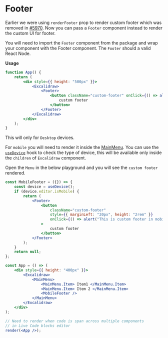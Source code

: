 # Footer

Earlier we were using `renderFooter` prop to render custom footer which was removed in [#5970](https://github.com/excalidraw/excalidraw/pull/5970). Now you can pass a `Footer` component instead to render the custom UI for footer.

You will need to import the `Footer` component from the package and wrap your component with the Footer component. The `Footer` should a valid React Node.

**Usage**

```jsx live
function App() {
	return (
		<div style={{ height: "500px" }}>
			<Excalidraw>
				<Footer>
					<button className="custom-footer" onClick={() => alert("This is dummy footer")}>
						custom footer
					</button>
				</Footer>
			</Excalidraw>
		</div>
	);
}
```

This will only for `Desktop` devices.

For `mobile` you will need to render it inside the [MainMenu](#mainmenu). You can use the [`useDevice`](#useDevice) hook to check the type of device, this will be available only inside the `children` of `Excalidraw` component.

Open the `Menu` in the below playground and you will see the `custom footer` rendered.

```jsx live noInline
const MobileFooter = ({}) => {
	const device = useDevice();
	if (device.editor.isMobile) {
		return (
			<Footer>
				<button
					className="custom-footer"
					style={{ marginLeft: "20px", height: "2rem" }}
					onClick={() => alert("This is custom footer in mobile menu")}
				>
					custom footer
				</button>
			</Footer>
		);
	}
	return null;
};

const App = () => (
	<div style={{ height: "400px" }}>
		<Excalidraw>
			<MainMenu>
				<MainMenu.Item> Item1 </MainMenu.Item>
				<MainMenu.Item> Item 2 </MainMenu.Item>
				<MobileFooter />
			</MainMenu>
		</Excalidraw>
	</div>
);

// Need to render when code is span across multiple components
// in Live Code blocks editor
render(<App />);
```
